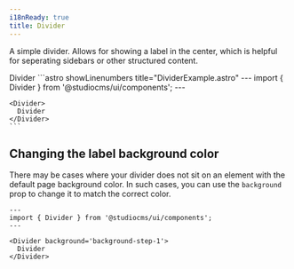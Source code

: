 ```yaml
---
i18nReady: true
title: Divider
---
```



A simple divider. Allows for showing a label in the center, which is helpful for seperating sidebars or other structured content.

<Tabs>
  <TabItem label="Preview">
    <PreviewCard>
      <Divider>
        Divider
      </Divider>
    </PreviewCard>
  </TabItem>
  <TabItem label="Code">
    ```astro showLinenumbers title="DividerExample.astro"
    ---
    import { Divider } from '@studiocms/ui/components';
    ---

    <Divider>
      Divider
    </Divider>
    ```
  </TabItem>
</Tabs>

## Changing the label background color

There may be cases where your divider does not sit on an element with the default page background color. In such cases,
you can use the `background` prop to change it to match the correct color.

```astro showLinenumbers title="DividerBackgroundExample.astro"
---
import { Divider } from '@studiocms/ui/components';
---

<Divider background='background-step-1'>
  Divider
</Divider>
```
